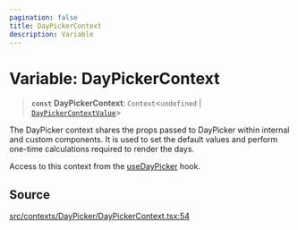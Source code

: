 ```yaml
---
pagination: false
title: DayPickerContext
description: Variable
---
```


# Variable: DayPickerContext

> **`const`** **DayPickerContext**: `Context`\<`undefined` \| [`DayPickerContextValue`](/api/latest/interfaces/DayPickerContextValue.mdx)\>

The DayPicker context shares the props passed to DayPicker within internal
and custom components. It is used to set the default values and perform
one-time calculations required to render the days.

Access to this context from the [useDayPicker](/api/latest/functions/useDayPicker.mdx) hook.

## Source

[src/contexts/DayPicker/DayPickerContext.tsx:54](https://github.com/gpbl/react-day-picker/blob/575f9be39/src/contexts/DayPicker/DayPickerContext.tsx#L54)
